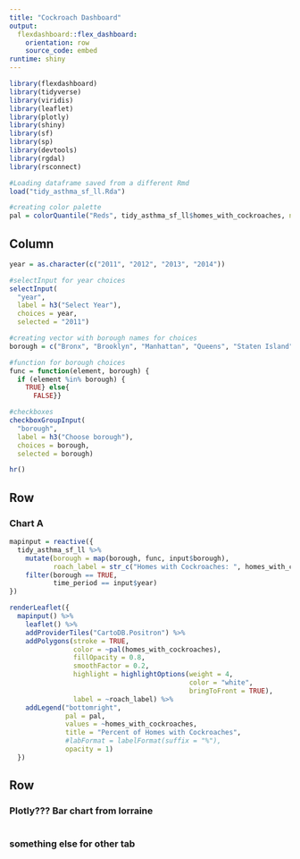 ```yaml
---
title: "Cockroach Dashboard"
output: 
  flexdashboard::flex_dashboard:
    orientation: row
    source_code: embed
runtime: shiny
---
```


```r
library(flexdashboard)
library(tidyverse)
library(viridis)
library(leaflet)
library(plotly)
library(shiny)
library(sf)
library(sp)
library(devtools)
library(rgdal)
library(rsconnect)
```

```r
#Loading dataframe saved from a different Rmd
load("tidy_asthma_sf_ll.Rda")

#creating color palette
pal = colorQuantile("Reds", tidy_asthma_sf_ll$homes_with_cockroaches, n = 7)
```

Column {.sidebar}
-----------------------------------------------------------------------

```r
year = as.character(c("2011", "2012", "2013", "2014"))

#selectInput for year choices
selectInput(
  "year", 
  label = h3("Select Year"),
  choices = year,
  selected = "2011")

#creating vector with borough names for choices
borough = c("Bronx", "Brooklyn", "Manhattan", "Queens", "Staten Island")

#function for borough choices
func = function(element, borough) {
  if (element %in% borough) {
    TRUE} else{
      FALSE}}

#checkboxes
checkboxGroupInput(
  "borough", 
  label = h3("Choose borough"),
  choices = borough,
  selected = borough)

hr()
```


Row
-----------------------------------------------------------------------

### Chart A
```r
mapinput = reactive({
  tidy_asthma_sf_ll %>%
    mutate(borough = map(borough, func, input$borough),
           roach_label = str_c("Homes with Cockroaches: ", homes_with_cockroaches, "\n , Neighborhood: ", uhf_neigh)) %>% 
    filter(borough == TRUE,
           time_period == input$year)
})

renderLeaflet({
  mapinput() %>% 
    leaflet() %>%
    addProviderTiles("CartoDB.Positron") %>%
    addPolygons(stroke = TRUE,
                color = ~pal(homes_with_cockroaches),
                fillOpacity = 0.8,
                smoothFactor = 0.2,
                highlight = highlightOptions(weight = 4,
                                             color = "white",
                                             bringToFront = TRUE),
                label = ~roach_label) %>% 
    addLegend("bottomright",
              pal = pal,
              values = ~homes_with_cockroaches,
              title = "Percent of Homes with Cockroaches",
              #labFormat = labelFormat(suffix = "%"),
              opacity = 1)
  })
```


Row {.tabset .tabset-fade}
-----------------------------------------------------------------------

### Plotly??? Bar chart from lorraine
```r

```

### something else for other tab
```r

```

